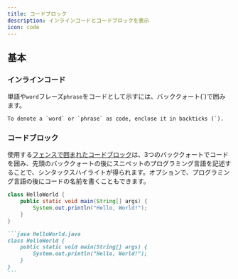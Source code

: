 ```yaml
---
title: コードブロック
description: インラインコードとコードブロックを表示
icon: code
---
```


## 基本

### インラインコード

単語や`word`フレーズ`phrase`をコードとして示すには、バッククォート(\`)で囲みます。

```
To denote a `word` or `phrase` as code, enclose it in backticks (`).
```

### コードブロック

使用する[フェンスで囲まれたコードブロック](https://www.markdownguide.org/extended-syntax/#fenced-code-blocks)は、3つのバッククォートでコードを囲み、先頭のバッククォートの後にスニペットのプログラミング言語を記述することで、シンタックスハイライトが得られます。オプションで、プログラミング言語の後にコードの名前を書くこともできます。

```java HelloWorld.java
class HelloWorld {
    public static void main(String[] args) {
        System.out.println("Hello, World!");
    }
}
```

````md
```java HelloWorld.java
class HelloWorld {
    public static void main(String[] args) {
        System.out.println("Hello, World!");
    }
}
```
````
